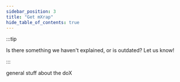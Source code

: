 ```yaml
---
sidebar_position: 3
title: "Get mXrap"
hide_table_of_contents: true
---
```



:::tip

Is there something we haven't explained, or is outdated? <Obfuscate email="info@mxrap.com">Let us know!</Obfuscate>

:::

general stuff about the doX

